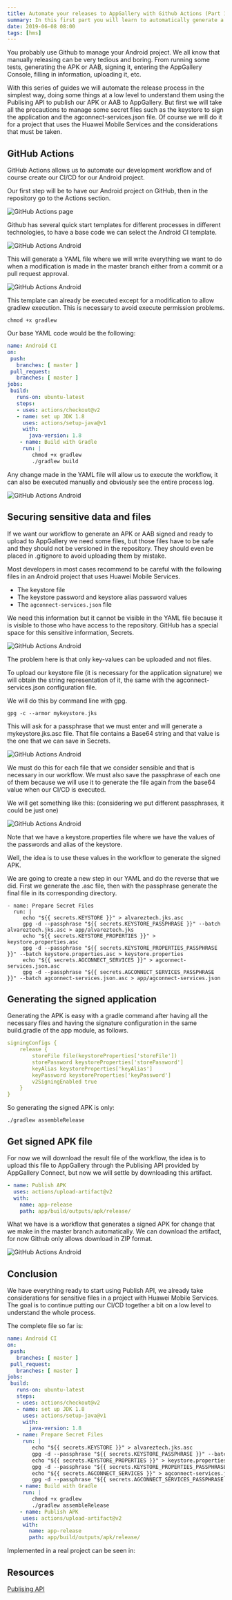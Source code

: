 ```yaml
---
title: Automate your releases to AppGallery with Github Actions (Part 1)
summary: In this first part you will learn to automatically generate a signed APK ready to be published in AppGallery with GitHub Actions considering all security issues.
date: 2019-06-08 08:00
tags: [hms]
---
```


You probably use Github to manage your Android project. We all know that manually releasing can be very tedious and boring. From running some tests, generating the APK or AAB, signing it, entering the AppGallery Console, filling in information, uploading it, etc.

With this series of guides we will automate the release process in the simplest way, doing some things at a low level to understand them using the Publising API to publish our APK or AAB to AppGallery. But first we will take all the precautions to manage some secret files such as the keystore to sign the application and the agconnect-services.json file. Of course we will do it for a project that uses the Huawei Mobile Services and the considerations that must be taken.

## GitHub Actions

GitHub Actions allows us to automate our development workflow and of course create our CI/CD for our Android project.

Our first step will be to have our Android project on GitHub, then in the repository go to the Actions section.

![GitHub Actions page](/images/githubactions1.png)

Github has several quick start templates for different processes in different technologies, to have a base code we can select the Android CI template.

![GitHub Actions Android](/images/githubactions2.png)

This will generate a YAML file where we will write everything we want to do when a modification is made in the master branch either from a commit or a pull request approval.

![GitHub Actions Android](/images/githubactions3.png)

This template can already be executed except for a modification to allow gradlew execution. This is necessary to avoid execute permission problems.

```script
chmod +x gradlew
```

Our base YAML code would be the following:

```YAML
name: Android CI   
on:   
 push:   
   branches: [ master ]   
 pull_request:   
   branches: [ master ]   
jobs:   
 build:   
   runs-on: ubuntu-latest   
   steps:   
   - uses: actions/checkout@v2   
   - name: set up JDK 1.8   
     uses: actions/setup-java@v1   
     with:   
       java-version: 1.8   
    - name: Build with Gradle   
     run: |   
        chmod +x gradlew   
        ./gradlew build 
```

Any change made in the YAML file will allow us to execute the workflow, it can also be executed manually and obviously see the entire process log.

![GitHub Actions Android](/images/githubactions4.png)

## Securing sensitive data and files

If we want our workflow to generate an APK or AAB signed and ready to upload to AppGallery we need some files, but those files have to be safe and they should not be versioned in the repository. They should even be placed in .gitignore to avoid uploading them by mistake.

Most developers in most cases recommend to be careful with the following files in an Android project that uses Huawei Mobile Services.

* The keystore file
* The keystore password and keystore alias password values
* The `agconnect-services.json` file

We need this information but it cannot be visible in the YAML file because it is visible to those who have access to the repository. GitHub has a special space for this sensitive information, Secrets.

![GitHub Actions Android](/images/githubactions5.png)

The problem here is that only key-values can be uploaded and not files.


To upload our keystore file (it is necessary for the application signature) we will obtain the string representation of it, the same with the agconnect-services.json configuration file.

We will do this by command line with gpg.

```script
gpg -c --armor mykeystore.jks
```

This will ask for a passphrase that we must enter and will generate a mykeystore.jks.asc file. That file contains a Base64 string and that value is the one that we can save in Secrets.

![GitHub Actions Android](/images/githubactions6.png)

We must do this for each file that we consider sensible and that is necessary in our workflow. We must also save the passphrase of each one of them because we will use it to generate the file again from the base64 value when our CI/CD is executed.

We will get something like this: (considering we put different passphrases, it could be just one)

![GitHub Actions Android](/images/githubactions7.png)

Note that we have a keystore.properties file where we have the values of the passwords and alias of the keystore.

Well, the idea is to use these values in the workflow to generate the signed APK.

We are going to create a new step in our YAML and do the reverse that we did. First we generate the .asc file, then with the passphrase generate the final file in its corresponding directory.


```script
- name: Prepare Secret Files   
  run: |   
     echo "${{ secrets.KEYSTORE }}" > alvareztech.jks.asc   
     gpg -d --passphrase "${{ secrets.KEYSTORE_PASSPHRASE }}" --batch alvareztech.jks.asc > app/alvareztech.jks   
     echo "${{ secrets.KEYSTORE_PROPERTIES }}" > keystore.properties.asc   
     gpg -d --passphrase "${{ secrets.KEYSTORE_PROPERTIES_PASSPHRASE }}" --batch keystore.properties.asc > keystore.properties   
     echo "${{ secrets.AGCONNECT_SERVICES }}" > agconnect-services.json.asc    
     gpg -d --passphrase "${{ secrets.AGCONNECT_SERVICES_PASSPHRASE }}" --batch agconnect-services.json.asc > app/agconnect-services.json 
```

## Generating the signed application

Generating the APK is easy with a gradle command after having all the necessary files and having the signature configuration in the same build.gradle of the app module, as follows.

```YAML
signingConfigs {
    release {
        storeFile file(keystoreProperties['storeFile'])
        storePassword keystoreProperties['storePassword']
        keyAlias keystoreProperties['keyAlias']
        keyPassword keystoreProperties['keyPassword']
        v2SigningEnabled true
    }
}
```

So generating the signed APK is only:

```script
./gradlew assembleRelease
```

## Get signed APK file

For now we will download the result file of the workflow, the idea is to upload this file to AppGallery through the Publising API provided by AppGallery Connect, but now we will settle by downloading this artifact.

```YAML
- name: Publish APK   
  uses: actions/upload-artifact@v2   
  with:   
    name: app-release   
    path: app/build/outputs/apk/release/
```

What we have is a workflow that generates a signed APK for change that we make in the master branch automatically. We can download the artifact, for now Github only allows download in ZIP format.

![GitHub Actions Android](/images/githubactions8.png)

## Conclusion

We have everything ready to start using Publish API, we already take considerations for sensitive files in a project with Huawei Mobile Services. The goal is to continue putting our CI/CD together a bit on a low level to understand the whole process.

The complete file so far is:

```YAML
name: Android CI    
on:    
 push:    
   branches: [ master ]    
 pull_request:    
   branches: [ master ]    
jobs:    
 build:    
   runs-on: ubuntu-latest    
   steps:    
   - uses: actions/checkout@v2    
   - name: set up JDK 1.8    
     uses: actions/setup-java@v1    
     with:    
       java-version: 1.8    
   - name: Prepare Secret Files    
     run: |    
        echo "${{ secrets.KEYSTORE }}" > alvareztech.jks.asc    
        gpg -d --passphrase "${{ secrets.KEYSTORE_PASSPHRASE }}" --batch alvareztech.jks.asc > app/alvareztech.jks    
        echo "${{ secrets.KEYSTORE_PROPERTIES }}" > keystore.properties.asc    
        gpg -d --passphrase "${{ secrets.KEYSTORE_PROPERTIES_PASSPHRASE }}" --batch keystore.properties.asc > keystore.properties    
        echo "${{ secrets.AGCONNECT_SERVICES }}" > agconnect-services.json.asc     
        gpg -d --passphrase "${{ secrets.AGCONNECT_SERVICES_PASSPHRASE }}" --batch agconnect-services.json.asc > app/agconnect-services.json    
    - name: Build with Gradle    
     run: |    
        chmod +x gradlew    
        ./gradlew assembleRelease    
    - name: Publish APK    
     uses: actions/upload-artifact@v2    
     with:    
       name: app-release    
       path: app/build/outputs/apk/release/    
```

Implemented in a real project can be seen in:

<GitHub repo="facts-android" />

## Resources

[Publising API](https://developer.huawei.com/consumer/en/doc/development/AppGallery-connect-Guides/agcapi-publish_api_overview)